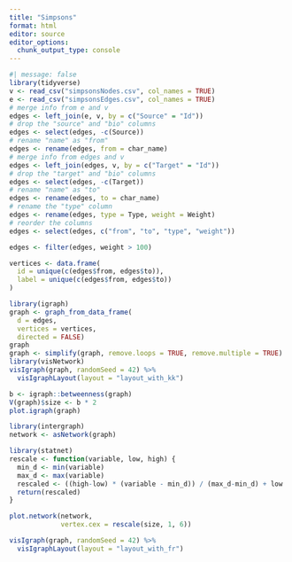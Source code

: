 ---
title: "Simpsons"
format: html
editor: source
editor_options: 
  chunk_output_type: console
---

```{r}
#| message: false
library(tidyverse)
v <- read_csv("simpsonsNodes.csv", col_names = TRUE)
e <- read_csv("simpsonsEdges.csv", col_names = TRUE)
# merge info from e and v
edges <- left_join(e, v, by = c("Source" = "Id"))
# drop the "source" and "bio" columns
edges <- select(edges, -c(Source))
# rename "name" as "from"
edges <- rename(edges, from = char_name)
# merge info from edges and v
edges <- left_join(edges, v, by = c("Target" = "Id"))
# drop the "target" and "bio" columns
edges <- select(edges, -c(Target))
# rename "name" as "to"
edges <- rename(edges, to = char_name)
# rename the "type" column
edges <- rename(edges, type = Type, weight = Weight)
# reorder the columns
edges <- select(edges, c("from", "to", "type", "weight"))

edges <- filter(edges, weight > 100)

vertices <- data.frame(
  id = unique(c(edges$from, edges$to)),
  label = unique(c(edges$from, edges$to))
)

library(igraph)
graph <- graph_from_data_frame(
  d = edges,
  vertices = vertices,
  directed = FALSE)
graph
graph <- simplify(graph, remove.loops = TRUE, remove.multiple = TRUE) 
library(visNetwork)
visIgraph(graph, randomSeed = 42) %>%
  visIgraphLayout(layout = "layout_with_kk")

b <- igraph::betweenness(graph)
V(graph)$size <- b * 2
plot.igraph(graph)

library(intergraph)
network <- asNetwork(graph)

library(statnet)
rescale <- function(variable, low, high) {
  min_d <- min(variable)
  max_d <- max(variable)
  rescaled <- ((high-low) * (variable - min_d)) / (max_d-min_d) + low
  return(rescaled)
}

plot.network(network,
             vertex.cex = rescale(size, 1, 6))

visIgraph(graph, randomSeed = 42) %>%
  visIgraphLayout(layout = "layout_with_fr")
```
